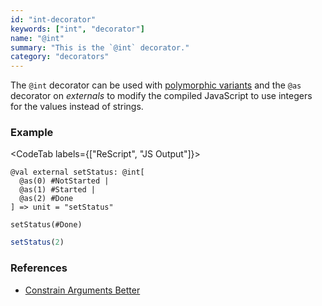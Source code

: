 ```yaml
---
id: "int-decorator"
keywords: ["int", "decorator"]
name: "@int"
summary: "This is the `@int` decorator."
category: "decorators"
---
```


The `@int` decorator can be used with [polymorphic variants](/docs/manual/latest/polymorphic-variant) and the `@as` decorator on _externals_ to modify the compiled JavaScript to use integers for the values instead of strings.

### Example

<CodeTab labels={["ReScript", "JS Output"]}>

```res
@val external setStatus: @int[
  @as(0) #NotStarted |
  @as(1) #Started |
  @as(2) #Done
] => unit = "setStatus"

setStatus(#Done)
```

```js
setStatus(2)
```

</CodeTab>

### References

- [Constrain Arguments Better](/docs/manual/latest/bind-to-js-function#constrain-arguments-better)
